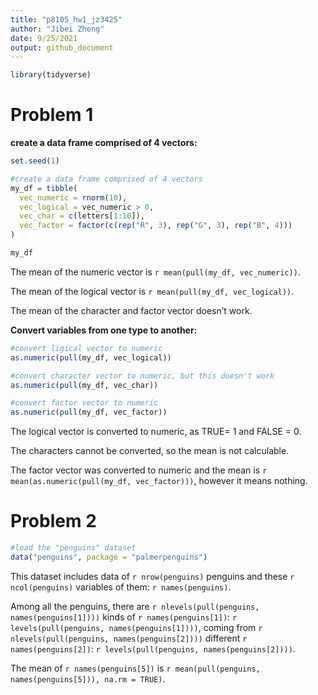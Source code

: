 ```yaml
---
title: "p8105_hw1_jz3425"
author: "Jibei Zheng"
date: 9/25/2021
output: github_document
---
```


```r
library(tidyverse)
```

# Problem 1

__create a data frame comprised of 4 vectors:__

```r
set.seed(1)

#create a data frame comprised of 4 vectors
my_df = tibble(
  vec_numeric = rnorm(10),
  vec_logical = vec_numeric > 0,
  vec_char = c(letters[1:10]),
  vec_factor = factor(c(rep("R", 3), rep("G", 3), rep("B", 4)))
)

my_df
```

The mean of the numeric vector is `r mean(pull(my_df, vec_numeric))`.

The mean of the logical vector is `r mean(pull(my_df, vec_logical))`.

The mean of the character and factor vector doesn't work.


__Convert variables from one type to another:__

```r
#convert ligical vector to numeric
as.numeric(pull(my_df, vec_logical))

#convert character vector to numeric, but this doesn't work
as.numeric(pull(my_df, vec_char))

#convert factor vector to numeric
as.numeric(pull(my_df, vec_factor))
```

The logical vector is converted to numeric, as TRUE= 1 and FALSE = 0.

The characters cannot be converted, so the mean is not calculable.

The factor vector was converted to numeric and the mean is `r mean(as.numeric(pull(my_df, vec_factor)))`, however it means nothing.

# Problem 2

```r
#load the "penguins" dataset
data("penguins", package = "palmerpenguins")
```

This dataset includes data of `r nrow(penguins)` penguins and these `r ncol(penguins)` variables of them: `r names(penguins)`.

Among all the penguins, there are `r nlevels(pull(penguins, names(penguins[1])))` kinds of `r names(penguins[1])`: `r levels(pull(penguins, names(penguins[1])))`, coming from `r nlevels(pull(penguins, names(penguins[2])))` different `r names(penguins[2])`: `r levels(pull(penguins, names(penguins[2])))`.

The mean of `r names(penguins[5])` is `r mean(pull(penguins, names(penguins[5])), na.rm = TRUE)`.
